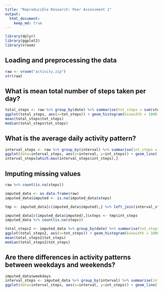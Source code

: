 ```yaml
---
title: "Reproducible Research: Peer Assessment 1"
output: 
  html_document:
    keep_md: true
---
```

```r
library(dplyr)
library(ggplot2)
library(vroom)
```

## Loading and preprocessing the data
```r
raw <- vroom("activity.zip")
str(raw)
```


## What is mean total number of steps taken per day?
```r
total_steps <- raw %>% group_by(date) %>% summarise(tot_steps = sum(steps, na.rm = TRUE))
ggplot(total_steps, aes(x=tot_steps)) + geom_histogram(binwidth = 1000)
mean(total_steps$tot_steps)
median(total_steps$tot_steps)
```



## What is the average daily activity pattern?
```r
interval_steps <- raw %>% group_by(interval) %>% summarise(int_steps = mean(steps, na.rm = TRUE))
ggplot(data=interval_steps, aes(x=interval, y=int_steps)) + geom_line()
interval_steps[which.max(interval_steps$int_steps),]
```


## Imputing missing values
```r
raw %>% count(is.na(steps))

imputed_data <- as.data.frame(raw)
imputed_data$imputed <- is.na(imputed_data$steps)

tmp <- imputed_data[c(imputed_data$imputed),] %>% left_join(interval_steps, by="interval")

imputed_data[c(imputed_data$imputed),]$steps <- tmp$int_steps
imputed_data %>% count(is.na(steps))

total_steps2 <- imputed_data %>% group_by(date) %>% summarise(tot_steps = sum(steps, na.rm = TRUE))
ggplot(total_steps2, aes(x=tot_steps)) + geom_histogram(binwidth = 1000)
mean(total_steps2$tot_steps)
median(total_steps2$tot_steps)
```


## Are there differences in activity patterns between weekdays and weekends?
```r
imputed_data$weekdays
interval_steps <- imputed_data %>% group_by(interval) %>% summarise(int_steps = mean(steps, na.rm = TRUE))
ggplot(data=interval_steps, aes(x=interval, y=int_steps)) + geom_line()
```